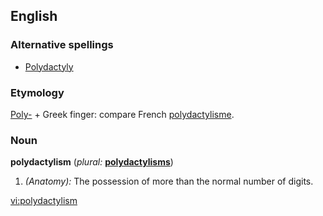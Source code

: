 ==English==

===Alternative spellings===
* [[Polydactyly]]

===Etymology===
[[Poly-]] + Greek  finger: compare French [[polydactylisme]].

===Noun===
'''polydactylism'''  (''plural:'' '''[[polydactylisms]]''')
# ''(Anatomy):'' The possession of more than the normal number of digits.

[[vi:polydactylism]]